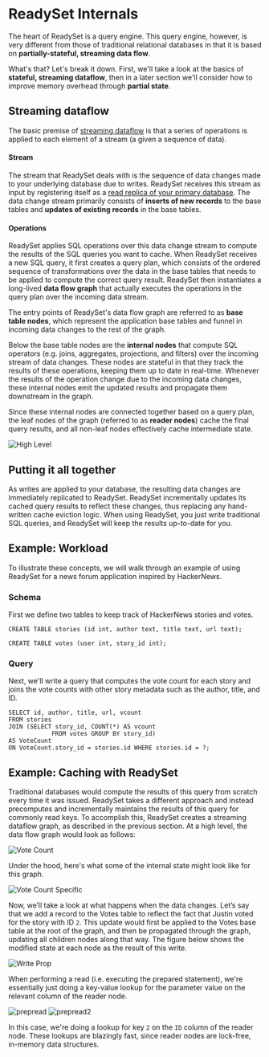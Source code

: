# ReadySet Internals

The heart of ReadySet is a query engine. This query engine, however, is very different from those of 
traditional relational databases in that it is based on **partially-stateful, streaming data flow**. 

What's that? Let's break it down. First, we'll take a look at the basics of **stateful, streaming dataflow**, then 
in a later section we'll consider how to improve memory overhead through **partial state**. 

## Streaming dataflow 
The basic premise of [streaming dataflow](https://en.wikipedia.org/wiki/Stream_processing) is that a series 
of operations is applied to each element of a stream (a given a sequence of data). 

#### Stream

The stream that ReadySet deals with is the sequence of data changes made to your underlying database due to writes. 
ReadySet receives this stream as input by registering itself as a [read replica of your primary database](https://dev.mysql.com/doc/internals/en/replication.html). 
The data change stream primarily consists of **inserts of new records** to the base tables and **updates of 
existing records** in the base tables.  

#### Operations 

ReadySet applies SQL operations over this data change stream to compute the results of the SQL queries you want to cache. When ReadySet receives a new SQL query, it first creates a query plan, which consists of the ordered sequence of transformations over the data in the base tables that needs to be applied to compute the correct query result. ReadySet then instantiates a long-lived **data flow graph** that actually executes the operations in the query plan over the incoming data stream. 

The entry points of ReadySet's data flow graph are referred to as **base table nodes**, which represent the application base tables 
and funnel in incoming data changes to the rest of the graph. 

Below the base table nodes are the **internal nodes** that compute SQL operators (e.g. joins, aggregates, projections, and filters)
over the incoming stream of data changes. These nodes are stateful in that they track the results of these operations, keeping 
them up to date in real-time. Whenever the results of the operation change due to the incoming data changes, these internal nodes 
emit the updated results and propagate them downstream in the graph.

Since these internal nodes are connected together based on a query plan, the leaf nodes of the graph (referred to as **reader nodes**) 
cache the final query results, and all non-leaf nodes effectively cache intermediate state.  

![High Level](/high-level-graph.png)

## Putting it all together

As writes are applied to your database, the resulting data changes are immediately replicated to ReadySet. ReadySet incrementally 
updates its cached query results to reflect these changes, thus replacing any hand-written cache eviction logic. When using ReadySet,
you just write traditional SQL queries, and ReadySet will keep the results up-to-date for you. 



## Example: Workload
To illustrate these concepts, we will walk through an example of using ReadySet for a news forum application inspired by HackerNews.

### Schema
First we define two tables to keep track of HackerNews stories and votes. 

```CREATE TABLE stories (id int, author text, title text, url text); ```

```CREATE TABLE votes (user int, story_id int);``` 

### Query 

Next, we'll write a query that computes the vote count for each story and joins the 
vote counts with other story metadata such as the author, title, and ID.  

```
SELECT id, author, title, url, vcount 
FROM stories 
JOIN (SELECT story_id, COUNT(*) AS vcount 
            FROM votes GROUP BY story_id)  
AS VoteCount 
ON VoteCount.story_id = stories.id WHERE stories.id = ?; 
``` 

## Example: Caching with ReadySet

Traditional databases would compute the results of this query from scratch every time it was issued. ReadySet takes a 
different approach and instead precomputes and incrementally maintains the results of this query for commonly read keys.
To accomplish this, ReadySet creates a streaming dataflow graph, as described in the previous section. At a high level, the 
data flow graph would look as follows:

![Vote Count](/prepared-to-high-level.png)

Under the hood, here's what some of the internal state might look like for this graph. 

![Vote Count Specific](/votequeryspecific.png)

Now, we’ll take a look at what happens when the data changes. Let’s say that we add a record to the Votes table to 
reflect the fact that Justin voted for the story with ID `2`. This update would first be applied to the Votes base table at 
the root of the graph, and then be propagated through the graph, updating all children nodes along that way. 
The figure below shows the modified state at each node as the result of this write.

![Write Prop](/WriteProp.gif)

When performing a read (i.e. executing the prepared statement), we're essentially just doing a key-value lookup for the parameter 
value on the relevant column of the reader node. 

![prepread](/executeread.png)
![prepread2](/executeread2.png)

In this case, we're doing a lookup for key `2` on the `ID` column of the reader node. These lookups are blazingly fast, since reader 
nodes are lock-free, in-memory data structures. 
